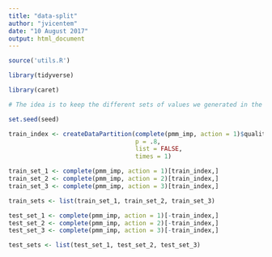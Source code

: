 ```yaml
---
title: "data-split"
author: "jvicentem"
date: "10 August 2017"
output: html_document
---
```


```r
source('utils.R')

library(tidyverse)

library(caret)
```

```r
# The idea is to keep the different sets of values we generated in the missing data imputation stage. I'm gonna stick with the Predictive Mean Matching method.

set.seed(seed)

train_index <- createDataPartition(complete(pmm_imp, action = 1)$quality, 
                                   p = .8, 
                                   list = FALSE, 
                                   times = 1)

train_set_1 <- complete(pmm_imp, action = 1)[train_index,]
train_set_2 <- complete(pmm_imp, action = 2)[train_index,]
train_set_3 <- complete(pmm_imp, action = 3)[train_index,]

train_sets <- list(train_set_1, train_set_2, train_set_3)

test_set_1 <- complete(pmm_imp, action = 1)[-train_index,]
test_set_2 <- complete(pmm_imp, action = 2)[-train_index,]
test_set_3 <- complete(pmm_imp, action = 3)[-train_index,]

test_sets <- list(test_set_1, test_set_2, test_set_3)
```

